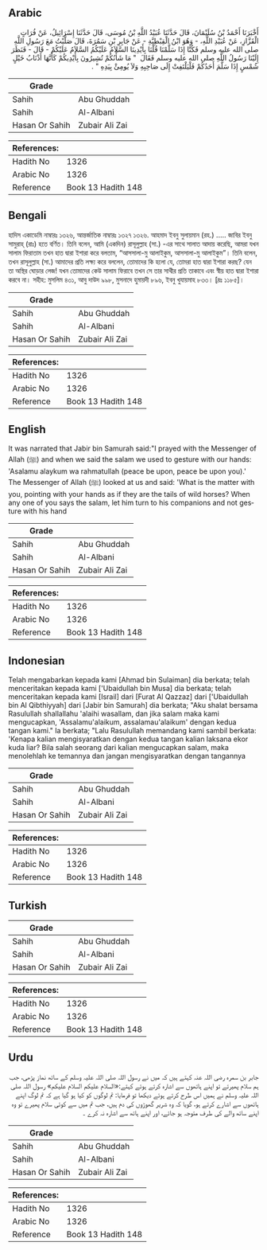 ## Arabic


<div dir="rtl" lang="ar" style={{fontSize:'larger',backgroundColor:'#f8f9fa',padding:20}}>
أَخْبَرَنَا أَحْمَدُ بْنُ سُلَيْمَانَ، قَالَ حَدَّثَنَا عُبَيْدُ اللَّهِ بْنُ مُوسَى، قَالَ حَدَّثَنَا إِسْرَائِيلُ، عَنْ فُرَاتٍ الْقَزَّازِ، عَنْ عُبَيْدِ اللَّهِ، - وَهُوَ ابْنُ الْقِبْطِيَّةِ - عَنْ جَابِرِ بْنِ سَمُرَةَ، قَالَ صَلَّيْتُ مَعَ رَسُولِ اللَّهِ صلى الله عليه وسلم فَكُنَّا إِذَا سَلَّمْنَا قُلْنَا بِأَيْدِينَا السَّلاَمُ عَلَيْكُمُ السَّلاَمُ عَلَيْكُمْ - قَالَ - فَنَظَرَ إِلَيْنَا رَسُولُ اللَّهِ صلى الله عليه وسلم فَقَالَ ‏ "‏ مَا شَأْنُكُمْ تُشِيرُونَ بِأَيْدِيكُمْ كَأَنَّهَا أَذْنَابُ خَيْلٍ شُمْسٍ إِذَا سَلَّمَ أَحَدُكُمْ فَلْيَلْتَفِتْ إِلَى صَاحِبِهِ وَلاَ يُومِئْ بِيَدِهِ ‏"‏ ‏.‏
</div>
<div style={{backgroundColor:'#f8f9fa',padding:20, marginBottom: 10}}><table> <thead> <tr> <th>Grade</th> <th></th> </tr> </thead> <tbody> <tr><td>Sahih</td><td>Abu Ghuddah</td></tr><tr><td>Sahih</td><td>Al-Albani</td></tr><tr><td>Hasan Or Sahih</td><td>Zubair Ali Zai</td></tr></tbody></table><table> <thead> <tr> <th>References:</th> <th></th> </tr> </thead> <tbody><tr><td>Hadith No</td><td>1326</td></tr><tr><td>Arabic No</td><td>1326</td></tr><tr><td>Reference</td><td>Book 13 Hadith 148</td></tr></tbody></table></div>

## Bengali


<div dir="ltr" lang="bn" style={{fontSize:'larger',backgroundColor:'#f8f9fa',padding:20}}>
হাদিস একাডেমি নাম্বারঃ ১৩২৬, আন্তর্জাতিক নাম্বারঃ ১৩২৭ ১৩২৬. আহমাদ ইবনু সুলায়মান (রহ.) ..... জাবির ইবনু সামুরাহ্ (রাঃ) হতে বর্ণিত। তিনি বলেন, আমি (একদিন) রাসূলুল্লাহ (সা.) -এর সাথে সালাত আদায় করেছি, আমরা যখন সালাম ফিরাতাম তখন হাত দ্বারা ইশারা করে বলতাম, “আসসালা-মু আলাইকুম, আসসালা-মু আলাইকুম”। তিনি বলেন, তখন রাসূলুল্লাহ (সা.) আমাদের প্রতি লক্ষ্য করে বললেন, তোমাদের কি হলো যে, তোমরা হাত দ্বারা ইশারা করছ? যেন তা অস্থির ঘোড়ার লেজ! যখন তোমাদের কেউ সালাম ফিরাবে তখন সে তার সাথীর প্রতি তাকাবে এবং স্বীয় হাত দ্বারা ইশারা করবে না। সহীহ: মুসলিম ৪৩১, আবু দাউদ ৯৯৮, মুসনাদে হুমায়দী ৮৯৬, ইবনু খুযায়মাহ ৮৩৩। [দ্রঃ ১১৮৫]।
</div>
<div style={{backgroundColor:'#f8f9fa',padding:20, marginBottom: 10}}><table> <thead> <tr> <th>Grade</th> <th></th> </tr> </thead> <tbody> <tr><td>Sahih</td><td>Abu Ghuddah</td></tr><tr><td>Sahih</td><td>Al-Albani</td></tr><tr><td>Hasan Or Sahih</td><td>Zubair Ali Zai</td></tr></tbody></table><table> <thead> <tr> <th>References:</th> <th></th> </tr> </thead> <tbody><tr><td>Hadith No</td><td>1326</td></tr><tr><td>Arabic No</td><td>1326</td></tr><tr><td>Reference</td><td>Book 13 Hadith 148</td></tr></tbody></table></div>

## English


<div dir="ltr" lang="en" style={{fontSize:'larger',backgroundColor:'#f8f9fa',padding:20}}>
It was narrated that Jabir bin Samurah said:"I prayed with the Messenger of Allah (ﷺ) and when we said the salam we used to gesture with our hands: 'Asalamu alaykum wa rahmatullah (peace be upon, peace be upon you).' The Messenger of Allah (ﷺ) looked at us and said: 'What is the matter with you, pointing with your hands as if they are the tails of wild horses? When any one of you says the salam, let him turn to his companions and not gesture with his hand
</div>
<div style={{backgroundColor:'#f8f9fa',padding:20, marginBottom: 10}}><table> <thead> <tr> <th>Grade</th> <th></th> </tr> </thead> <tbody> <tr><td>Sahih</td><td>Abu Ghuddah</td></tr><tr><td>Sahih</td><td>Al-Albani</td></tr><tr><td>Hasan Or Sahih</td><td>Zubair Ali Zai</td></tr></tbody></table><table> <thead> <tr> <th>References:</th> <th></th> </tr> </thead> <tbody><tr><td>Hadith No</td><td>1326</td></tr><tr><td>Arabic No</td><td>1326</td></tr><tr><td>Reference</td><td>Book 13 Hadith 148</td></tr></tbody></table></div>

## Indonesian


<div dir="ltr" lang="id" style={{fontSize:'larger',backgroundColor:'#f8f9fa',padding:20}}>
Telah mengabarkan kepada kami [Ahmad bin Sulaiman] dia berkata; telah menceritakan kepada kami ['Ubaidullah bin Musa] dia berkata; telah menceritakan kepada kami [Israil] dari [Furat Al Qazzaz] dari ['Ubaidullah bin Al Qibthiyyah] dari [Jabir bin Samurah] dia berkata; "Aku shalat bersama Rasulullah shallallahu 'alaihi wasallam, dan jika salam maka kami mengucapkan, 'Assalamu'alaikum, assalamau'alaikum' dengan kedua tangan kami." Ia berkata; "Lalu Rasulullah memandang kami sambil berkata: 'Kenapa kalian mengisyaratkan dengan kedua tangan kalian laksana ekor kuda liar? Bila salah seorang dari kalian mengucapkan salam, maka menolehlah ke temannya dan jangan mengisyaratkan dengan tangannya
</div>
<div style={{backgroundColor:'#f8f9fa',padding:20, marginBottom: 10}}><table> <thead> <tr> <th>Grade</th> <th></th> </tr> </thead> <tbody> <tr><td>Sahih</td><td>Abu Ghuddah</td></tr><tr><td>Sahih</td><td>Al-Albani</td></tr><tr><td>Hasan Or Sahih</td><td>Zubair Ali Zai</td></tr></tbody></table><table> <thead> <tr> <th>References:</th> <th></th> </tr> </thead> <tbody><tr><td>Hadith No</td><td>1326</td></tr><tr><td>Arabic No</td><td>1326</td></tr><tr><td>Reference</td><td>Book 13 Hadith 148</td></tr></tbody></table></div>

## Turkish


<div dir="ltr" lang="tr" style={{fontSize:'larger',backgroundColor:'#f8f9fa',padding:20}}>

</div>
<div style={{backgroundColor:'#f8f9fa',padding:20, marginBottom: 10}}><table> <thead> <tr> <th>Grade</th> <th></th> </tr> </thead> <tbody> <tr><td>Sahih</td><td>Abu Ghuddah</td></tr><tr><td>Sahih</td><td>Al-Albani</td></tr><tr><td>Hasan Or Sahih</td><td>Zubair Ali Zai</td></tr></tbody></table><table> <thead> <tr> <th>References:</th> <th></th> </tr> </thead> <tbody><tr><td>Hadith No</td><td>1326</td></tr><tr><td>Arabic No</td><td>1326</td></tr><tr><td>Reference</td><td>Book 13 Hadith 148</td></tr></tbody></table></div>

## Urdu


<div dir="rtl" lang="ur" style={{fontSize:'larger',backgroundColor:'#f8f9fa',padding:20}}>
جابر بن سمرہ رضی اللہ عنہ کہتے ہیں کہ میں نے رسول اللہ صلی اللہ علیہ وسلم کے ساتھ نماز پڑھی، جب ہم سلام پھیرتے تو اپنے ہاتھوں سے اشارہ کرتے ہوئے کہتے:«السلام عليكم السلام عليكم» رسول اللہ صلی اللہ علیہ وسلم نے ہمیں اس طرح کرتے ہوئے دیکھا تو فرمایا: تم لوگوں کو کیا ہو گیا ہے کہ تم لوگ اپنے ہاتھوں سے اشارے کرتے ہو، گویا کہ وہ شریر گھوڑوں کی دم ہیں، جب تم میں سے کوئی سلام پھیرے تو وہ اپنے ساتھ والے کی طرف متوجہ ہو جائے، اور اپنے ہاتھ سے اشارہ نہ کرے ۔
</div>
<div style={{backgroundColor:'#f8f9fa',padding:20, marginBottom: 10}}><table> <thead> <tr> <th>Grade</th> <th></th> </tr> </thead> <tbody> <tr><td>Sahih</td><td>Abu Ghuddah</td></tr><tr><td>Sahih</td><td>Al-Albani</td></tr><tr><td>Hasan Or Sahih</td><td>Zubair Ali Zai</td></tr></tbody></table><table> <thead> <tr> <th>References:</th> <th></th> </tr> </thead> <tbody><tr><td>Hadith No</td><td>1326</td></tr><tr><td>Arabic No</td><td>1326</td></tr><tr><td>Reference</td><td>Book 13 Hadith 148</td></tr></tbody></table></div>